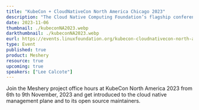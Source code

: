 ```yaml
---
title: "KubeCon + CloudNativeCon North America Chicago 2023"
description: "The Cloud Native Computing Foundation’s flagship conference gathers adopters and technologists from leading open source and cloud native communities."
date: 2023-11-06
thumbnail: ./kubeconNA2023.webp
darkthumbnail: ./kubeconNA2023.webp
eurl: https://events.linuxfoundation.org/kubecon-cloudnativecon-north-america/
type: Event
published: true
product: Meshery
resource: true
upcoming: true
speakers: ["Lee Calcote"]
---
```

Join the Meshery project office hours at KubeCon North America 2023 from 6th to 9th November, 2023 and get introduced to the cloud native management plane and to its open source maintainers.

